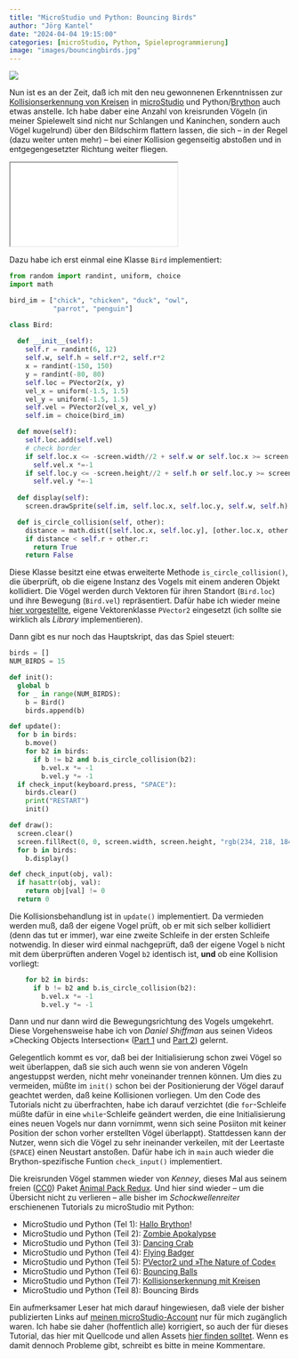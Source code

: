 ```yaml
---
title: "MicroStudio und Python: Bouncing Birds"
author: "Jörg Kantel"
date: "2024-04-04 19:15:00"
categories: [microStudio, Python, Spieleprogrammierung]
image: "images/bouncingbirds.jpg"
---
```


[![](images/bouncingbirds-b.jpg)](https://www.flickr.com/photos/schockwellenreiter/53627951378/)

Nun ist es an der Zeit, daß ich mit den neu gewonnenen Erkenntnissen zur [Kollisionserkennung von Kreisen](https://kantel.github.io/posts/2024040201_collision_detection_1/) in [microStudio](http://cognitiones.kantel-chaos-team.de/multimedia/spieleprogrammierung/microstudio.html) und Python/[Brython](https://brython.info/)  auch etwas anstelle. Ich habe daber eine Anzahl von kreisrunden Vögeln (in meiner Spielewelt sind nicht nur Schlangen und Kaninchen, sondern auch Vögel kugelrund) über den Bildschirm flattern lassen, die sich -- in der Regel (dazu weiter unten mehr) -- bei einer Kollision gegenseitig abstoßen und in entgegengesetzter Richtung weiter fliegen.

<iframe src="pythontutorial8/index.html" class="if16_9" name="Bouncing Birds"></iframe>

Dazu habe ich erst einmal eine Klasse `Bird` implementiert:

~~~python
from random import randint, uniform, choice
import math

bird_im = ["chick", "chicken", "duck", "owl",
           "parrot", "penguin"]

class Bird:
  
  def __init__(self):
    self.r = randint(6, 12)
    self.w, self.h = self.r*2, self.r*2
    x = randint(-150, 150)
    y = randint(-80, 80)
    self.loc = PVector2(x, y)
    vel_x = uniform(-1.5, 1.5) 
    vel_y = uniform(-1.5, 1.5)
    self.vel = PVector2(vel_x, vel_y)
    self.im = choice(bird_im)

  def move(self):
    self.loc.add(self.vel)
    # check border
    if self.loc.x <= -screen.width//2 + self.w or self.loc.x >= screen.width//2 - self.w:
      self.vel.x *=-1
    if self.loc.y <= -screen.height//2 + self.h or self.loc.y >= screen.height//2 - self.h:
      self.vel.y *=-1
      
  def display(self):
    screen.drawSprite(self.im, self.loc.x, self.loc.y, self.w, self.h)

  def is_circle_collision(self, other):
    distance = math.dist([self.loc.x, self.loc.y], [other.loc.x, other.loc.y])
    if distance < self.r + other.r:
      return True
    return False
~~~

Diese Klasse besitzt eine etwas erweiterte Methode `is_circle_collision()`, die überprüft, ob die eigene Instanz des Vogels mit einem anderen Objekt kollidiert. Die Vögel werden durch Vektoren für ihren Standort (`Bird.loc`) und ihre Bewegung (`Bird.vel`) repräsentiert. Dafür habe ich wieder meine [hier vorgestellte](https://kantel.github.io/posts/2024032801_microstudio_noc_1/), eigene Vektorenklasse `PVector2` eingesetzt (ich sollte sie wirklich als *Library* implementieren).

Dann gibt es nur noch das Hauptskript, das das Spiel steuert:

~~~python
birds = []
NUM_BIRDS = 15

def init():
  global b
  for _ in range(NUM_BIRDS):
    b = Bird()
    birds.append(b)

def update():
  for b in birds:
    b.move()
    for b2 in birds:
      if b != b2 and b.is_circle_collision(b2):
        b.vel.x *= -1
        b.vel.y *= -1
  if check_input(keyboard.press, "SPACE"):
    birds.clear()
    print("RESTART")
    init()

def draw():
  screen.clear()
  screen.fillRect(0, 0, screen.width, screen.height, "rgb(234, 218, 184)")
  for b in birds:
    b.display()

def check_input(obj, val):
  if hasattr(obj, val):
    return obj[val] != 0
  return 0
~~~

Die Kollisionsbehandlung ist in `update()` implementiert. Da vermieden werden muß, daß der eigene Vogel prüft, ob er mit sich selber kollidiert (denn das tut er immer), war eine zweite Schleife in der ersten Schleife notwendig. In dieser wird einmal nachgeprüft, daß der eigene Vogel `b` nicht mit dem überprüften anderen Vogel `b2` identisch ist, **und** ob eine Kollision vorliegt:

~~~python
    for b2 in birds:
      if b != b2 and b.is_circle_collision(b2):
        b.vel.x *= -1
        b.vel.y *= -1
~~~

Dann und nur dann wird die Bewegungsrichtung des Vogels umgekehrt. Diese Vorgehensweise habe ich von *Daniel Shiffman* aus seinen Videos »Checking Objects Intersection« ([Part 1](https://www.youtube.com/watch?v=uAfw-ko3kB8) und [Part 2](https://www.youtube.com/watch?v=GY-c2HO2liA)) gelernt.

Gelegentlich kommt es vor, daß bei der Initialisierung schon zwei Vögel so weit überlappen, daß sie sich auch wenn sie von anderen Vögeln angestuppst werden, nicht mehr voneinander trennen können. Um dies zu vermeiden, müßte im `init()` schon bei der Positionierung der Vögel darauf geachtet werden, daß keine Kollisionen vorliegen. Um den Code des Tutorials nicht zu überfrachten, habe ich darauf verzichtet (die `for`-Schleife müßte dafür in eine `while`-Schleife geändert werden, die eine Initialisierung eines neuen Vogels nur dann vornimmt, wenn sich seine Posiiton mit keiner Position der schon vorher erstellten Vögel überlappt). Stattdessen kann der Nutzer, wenn sich die Vögel zu sehr ineinander verkeilen, mit der Leertaste (`SPACE`) einen Neustart anstoßen. Dafür habe ich in `main` auch wieder die Brython-spezifische Funtion `check_input()` implementiert.

Die kreisrunden Vögel stammen wieder von *Kenney*, dieses Mal aus seinem freien ([CC0](https://creativecommons.org/publicdomain/zero/1.0/)) Paket [Animal Pack Redux](https://kenney.nl/assets/animal-pack-redux). Und hier sind wieder -- um die Übersicht nicht zu verlieren -- alle bisher im *Schockwellenreiter* erschienenen Tutorials zu microStudio mit Python:

- MicroStudio und Python (Tel 1): [Hallo Brython](https://kantel.github.io/posts/2024032201_microstudio_python_1/)!
- MicroStudio und Python (Teil 2): [Zombie Apokalypse](https://kantel.github.io/posts/2024032401_microstudio_python_2/)
- MicroStudio und Python (Teil 3): [Dancing Crab](https://kantel.github.io/posts/2024032502_microstudio_python_3/)
- MicroStudio und Python (Teil 4): [Flying Badger](https://kantel.github.io/posts/2024032703_flying_badger_python/)
- MicroStudio und Python (Teil 5): [PVector2 und »The Nature of Code«](https://kantel.github.io/posts/2024032801_microstudio_noc_1/)
- MicroStudio und Python (Teil 6): [Bouncing Balls](https://kantel.github.io/posts/2024033102_bouncing_balls_microstudio/)
- MicroStudio und Python (Teil 7): [Kollisionserkennung mit Kreisen](https://kantel.github.io/posts/2024040201_collision_detection_1/)
- MicroStudio und Python (Teil 8): Bouncing Birds

Ein aufmerksamer Leser hat mich darauf hingewiesen, daß viele der bisher publizierten Links auf [meinen microStudio-Account](https://microstudio.io/kantel/) nur für mich zugänglich waren. Ich habe sie daher (hoffentlich alle) korrigiert, so auch der für dieses Tutorial, das hier mit Quellcode und allen Assets [hier finden solltet](https://microstudio.dev/i/kantel/pythontutorial8/). Wenn es damit dennoch Probleme gibt, schreibt es bitte in meine Kommentare.
